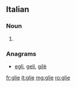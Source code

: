 ==Italian==

===Noun===
{{head|it|plural}} {{g|f}}

# {{plural of|glia|lang=it}}

===Anagrams===
* [[egli#Italian|egli]], [[geli#Italian|geli]], [[gilè#Italian|gilè]]

[[fr:glie]]
[[it:glie]]
[[mg:glie]]
[[ro:glie]]